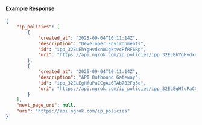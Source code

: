 #### Example Response

```json
{
	"ip_policies": [
		{
			"created_at": "2025-09-04T10:11:14Z",
			"description": "Developer Environments",
			"id": "ipp_32ELEhYgHvdxnW1gktvcPfRF6Rp",
			"uri": "https://api.ngrok.com/ip_policies/ipp_32ELEhYgHvdxnW1gktvcPfRF6Rp"
		},
		{
			"created_at": "2025-09-04T10:11:14Z",
			"description": "API Outbound Gateway",
			"id": "ipp_32ELEgHfuPaCCgAL6TAb7B2Fq3e",
			"uri": "https://api.ngrok.com/ip_policies/ipp_32ELEgHfuPaCCgAL6TAb7B2Fq3e"
		}
	],
	"next_page_uri": null,
	"uri": "https://api.ngrok.com/ip_policies"
}
```
